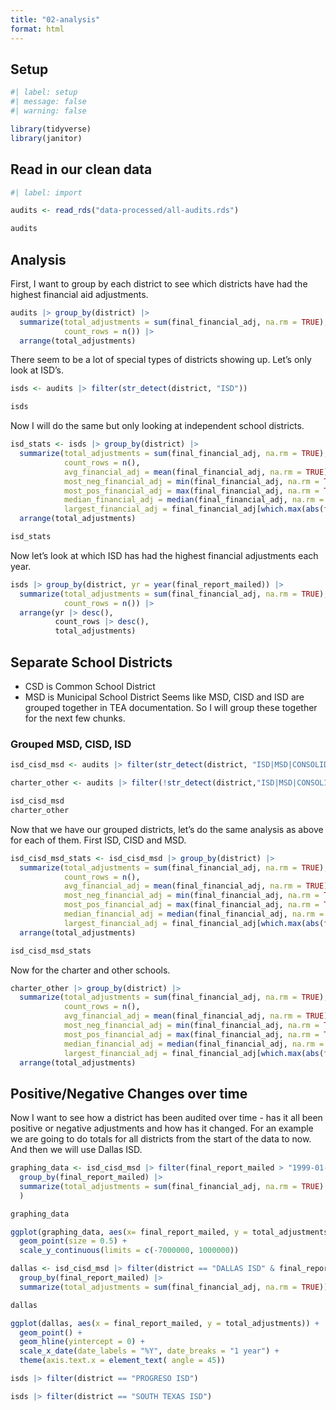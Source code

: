 ```yaml
---
title: "02-analysis"
format: html
---
```


## Setup

```r
#| label: setup
#| message: false
#| warning: false

library(tidyverse)
library(janitor)
```

## Read in our clean data

```r
#| label: import

audits <- read_rds("data-processed/all-audits.rds")

audits
```

## Analysis
First, I want to group by each district to see which districts have had the highest financial aid adjustments. 

```r
audits |> group_by(district) |> 
  summarize(total_adjustments = sum(final_financial_adj, na.rm = TRUE), 
            count_rows = n()) |> 
  arrange(total_adjustments)
```

There seem to be a lot of special types of districts showing up. Let's only look at ISD's. 

```r
isds <- audits |> filter(str_detect(district, "ISD"))

isds
```

Now I will do the same but only looking at independent school districts.

```r
isd_stats <- isds |> group_by(district) |> 
  summarize(total_adjustments = sum(final_financial_adj, na.rm = TRUE),
            count_rows = n(),
            avg_financial_adj = mean(final_financial_adj, na.rm = TRUE) |> round_half_up(),
            most_neg_financial_adj = min(final_financial_adj, na.rm = TRUE),
            most_pos_financial_adj = max(final_financial_adj, na.rm = TRUE),
            median_financial_adj = median(final_financial_adj, na.rm = TRUE),
            largest_financial_adj = final_financial_adj[which.max(abs(final_financial_adj))]) |> 
  arrange(total_adjustments)

isd_stats

```

Now let's look at which ISD has had the highest financial adjustments each year.

```r
isds |> group_by(district, yr = year(final_report_mailed)) |> 
  summarize(total_adjustments = sum(final_financial_adj, na.rm = TRUE),
            count_rows = n()) |> 
  arrange(yr |> desc(), 
          count_rows |> desc(), 
          total_adjustments)
```

## Separate School Districts

- CSD is Common School District
- MSD is Municipal School District
Seems like MSD, CISD and ISD are grouped together in TEA documentation. So I will group these together for the next few chunks. 

### Grouped MSD, CISD, ISD

```r
isd_cisd_msd <- audits |> filter(str_detect(district, "ISD|MSD|CONSOLIDATES ISD"))

charter_other <- audits |> filter(!str_detect(district,"ISD|MSD|CONSOLIDATED ISD"))

isd_cisd_msd
charter_other

```

Now that we have our grouped districts, let's do the same analysis as above for each of them. First ISD, CISD and MSD.

```r

isd_cisd_msd_stats <- isd_cisd_msd |> group_by(district) |> 
  summarize(total_adjustments = sum(final_financial_adj, na.rm = TRUE),
            count_rows = n(),
            avg_financial_adj = mean(final_financial_adj, na.rm = TRUE) |> round_half_up(),
            most_neg_financial_adj = min(final_financial_adj, na.rm = TRUE),
            most_pos_financial_adj = max(final_financial_adj, na.rm = TRUE),
            median_financial_adj = median(final_financial_adj, na.rm = TRUE),
            largest_financial_adj = final_financial_adj[which.max(abs(final_financial_adj))]) |> 
  arrange(total_adjustments)

isd_cisd_msd_stats
```

Now for the charter and other schools.

```r
charter_other |> group_by(district) |> 
  summarize(total_adjustments = sum(final_financial_adj, na.rm = TRUE),
            count_rows = n(),
            avg_financial_adj = mean(final_financial_adj, na.rm = TRUE) |> round_half_up(),
            most_neg_financial_adj = min(final_financial_adj, na.rm = TRUE),
            most_pos_financial_adj = max(final_financial_adj, na.rm = TRUE),
            median_financial_adj = median(final_financial_adj, na.rm = TRUE),
            largest_financial_adj = final_financial_adj[which.max(abs(final_financial_adj))]) |> 
  arrange(total_adjustments)
```

## Positive/Negative Changes over time

Now I want to see how a district has been audited over time - has it all been positive or negative adjustments and how has it changed. For an example we are going to do totals for all districts from the start of the data to now. And then we will use Dallas ISD.

```r
graphing_data <- isd_cisd_msd |> filter(final_report_mailed > "1999-01-01") |> 
  group_by(final_report_mailed) |> 
  summarize(total_adjustments = sum(final_financial_adj, na.rm = TRUE)
  )

graphing_data
```

```r
ggplot(graphing_data, aes(x= final_report_mailed, y = total_adjustments)) +
  geom_point(size = 0.5) +
  scale_y_continuous(limits = c(-7000000, 1000000))
```

```r
dallas <- isd_cisd_msd |> filter(district == "DALLAS ISD" & final_report_mailed >"1999-01-01") |> 
  group_by(final_report_mailed) |> 
  summarize(total_adjustments = sum(final_financial_adj, na.rm = TRUE))

dallas
```

```r
ggplot(dallas, aes(x = final_report_mailed, y = total_adjustments)) + 
  geom_point() +
  geom_hline(yintercept = 0) +
  scale_x_date(date_labels = "%Y", date_breaks = "1 year") +
  theme(axis.text.x = element_text( angle = 45))
```

```r
isds |> filter(district == "PROGRESO ISD")
```

```r
isds |> filter(district == "SOUTH TEXAS ISD")
```

